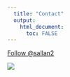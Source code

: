 ```yaml
---
  title: "Contact"
  output:
    html_document:
      toc: FALSE
---
```




<a class="github-button" href="https://github.com/sallan2" aria-label="Follow @sallan2 on GitHub">Follow @sallan2</a>

<a href="https://github.com/sallan2">
<img src="images/github.png"
onmouseover="this.src='images/github.png';"
onmouseout="this.src='images/github_2.png';" />

<script async defer src="https://buttons.github.io/buttons.js"></script>